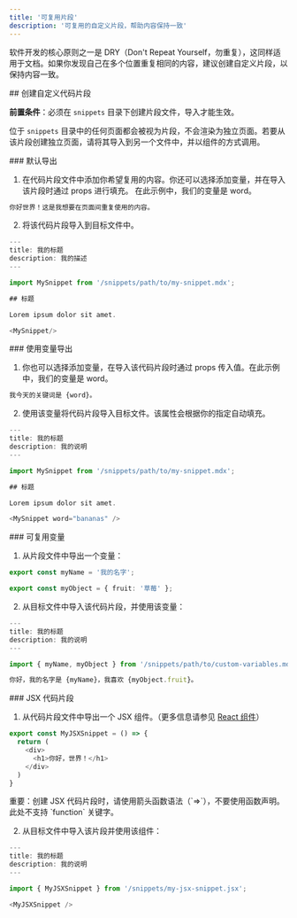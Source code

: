 ```yaml
---
title: '可复用片段'
description: '可复用的自定义片段，帮助内容保持一致'
---
```


软件开发的核心原则之一是 DRY（Don&#39;t Repeat Yourself，勿重复），这同样适用于文档。如果你发现自己在多个位置重复相同的内容，建议创建自定义片段，以保持内容一致。

<div id="creating-a-custom-snippet">
  ## 创建自定义代码片段
</div>

**前置条件**：必须在 `snippets` 目录下创建片段文件，导入才能生效。

位于 `snippets` 目录中的任何页面都会被视为片段，不会渲染为独立页面。若要从该片段创建独立页面，请将其导入到另一个文件中，并以组件的方式调用。

<div id="default-export">
  ### 默认导出
</div>

1. 在代码片段文件中添加你希望复用的内容。你还可以选择添加变量，并在导入该片段时通过 props 进行填充。
   在此示例中，我们的变量是 word。

```typescript snippets/my-snippet.mdx
你好世界！这是我想要在页面间重复使用的内容。 
```

2. 将该代码片段导入到目标文件中。

```typescript destination-file.mdx
---
title: 我的标题
description: 我的描述
---

import MySnippet from '/snippets/path/to/my-snippet.mdx';

## 标题

Lorem ipsum dolor sit amet.

<MySnippet/>

```

<div id="exporting-with-variables">
  ### 使用变量导出
</div>

1. 你也可以选择添加变量，在导入该代码片段时通过 props 传入值。在此示例中，我们的变量是 word。

```typescript snippets/my-snippet.mdx
我今天的关键词是 {word}。
```

2. 使用该变量将代码片段导入目标文件。该属性会根据你的指定自动填充。

```typescript destination-file.mdx
---
title: 我的标题
description: 我的说明
---

import MySnippet from '/snippets/path/to/my-snippet.mdx';

## 标题

Lorem ipsum dolor sit amet.

<MySnippet word="bananas" />

```

<div id="reusable-variables">
  ### 可复用变量
</div>

1. 从片段文件中导出一个变量：

```typescript snippets/path/to/custom-variables.mdx
export const myName = '我的名字';

export const myObject = { fruit: '草莓' };
```

2. 从目标文件中导入该代码片段，并使用该变量：

```typescript destination-file.mdx
---
title: 我的标题
description: 我的说明
---

import { myName, myObject } from '/snippets/path/to/custom-variables.mdx';

你好，我的名字是 {myName}，我喜欢 {myObject.fruit}。
```

<div id="jsx-snippets">
  ### JSX 代码片段
</div>

1. 从代码片段文件中导出一个 JSX 组件。（更多信息请参见 [React 组件](/zh/customize/react-components)）

```js icon=square-js snippets/my-jsx-snippet.jsx
export const MyJSXSnippet = () => {
  return (
    <div>
      <h1>你好，世界！</h1>
    </div>
  )
}
```

<Note>
  重要：创建 JSX 代码片段时，请使用箭头函数语法（`=>`），不要使用函数声明。此处不支持 `function` 关键字。
</Note>

2. 从目标文件中导入该片段并使用该组件：

```typescript destination-file.mdx
---
title: 我的标题
description: 我的说明
---

import { MyJSXSnippet } from '/snippets/my-jsx-snippet.jsx';

<MyJSXSnippet />
```
